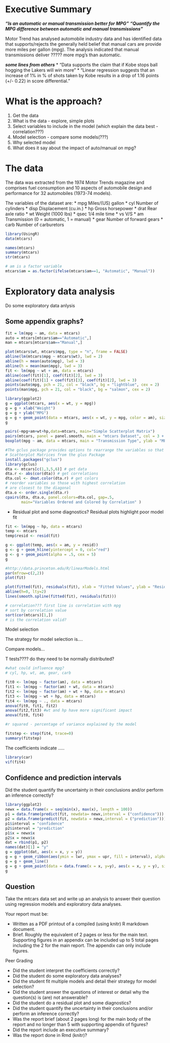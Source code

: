 # Executive Summary

***"Is an automatic or manual transmission better for MPG"***
***"Quantify the MPG difference between automatic and manual transmissions"***

Motor Trend has analysed automobile industry data and has identified data that supports/rejects the generally held belief that manual cars are provide more miles per gallon (mpg).  The analysis indicated that manual transmissions deliver ????? more mpg's than automatic.

***some lines from others***
*	"Data supports the claim that if Kobe stops ball hogging the Lakers will win more"
*	"Linear regression suggests that an increase of 1% in % of shots taken by Kobe results in a drop of 1.16 points (+/- 0.22) in score differential."

# What is the approach?
1. Get the data
2. What is the data - explore, simple plots
3. Select variables to include in the model (which explain the data best - correlation???)
4. Model selection - compare some models(???)
5. Why selected model
6. What does it say about the impact of auto/manual on mpg?

# The data

The data was extracted from the 1974 Motor Trends magazine and comprises fuel consumption and 10 aspects of automobile design and performance for 32 automobiles (1973-74 models).

The variables of the dataset are:
* mpg   Miles/(US) gallon
* cyl	Number of cylinders
* disp	Displacement (cu.in.)
* hp	Gross horsepower
* drat	Rear axle ratio
* wt	Weight (1000 lbs)
* qsec	1/4 mile time
* vs	V/S
* am	Transmission (0 = automatic, 1 = manual)
* gear	Number of forward gears
* carb	Number of carburetors

```r
library(UsingR)
data(mtcars)
```

```r
names(mtcars)
summary(mtcars)
str(mtcars)

# am is a factor variable
mtcars$am = as.factor(ifelse(mtcars$am==1, "Automatic", "Manual"))
```

# Exploratory data analysis

Do some exploratory data anlysis

## Some appendix graphs?

```r
fit = lm(mpg ~ am, data = mtcars)
auto = mtcars[mtcars$am=="Automatic",]
man = mtcars[mtcars$am=="Manual",]

plot(mtcars$wt, mtcars$mpg, type = "n", frame = FALSE)
abline(lm(mtcars$mpg ~ mtcars$wt), lwd = 2)
abline(h = mean(auto$mpg), lwd = 3)
abline(h = mean(man$mpg), lwd = 3)
fit <- lm(mpg ~ wt + am, data = mtcars)
abline(coef(fit)[1], coef(fit)[2], lwd = 3)
abline(coef(fit)[1] + coef(fit)[3], coef(fit)[2], lwd = 3)
points(auto$mpg, pch = 21, col = "black", bg = "lightblue", cex = 2)
points(man$mpg, pch = 21, col = "black", bg = "salmon", cex = 2)

library(ggplot2)
g = ggplot(mtcars, aes(x = wt, y = mpg))
g = g + xlab("Weight")
g = g + ylab("MPG")
g = g + geom_point(data = mtcars, aes(x = wt, y = mpg, color = am), size = 4)
g

pairs(~mpg+am+wt+hp,data=mtcars, main="Simple Scatterplot Matrix")
pairs(mtcars, panel = panel.smooth, main = "mtcars Dataset", col = 3 + (mtcars$am == "Automatic"))
boxplot(mpg ~ am, data = mtcars, main = "Transmission Type", ylab = "MPG")

#The gclus package provides options to rearrange the variables so that those with higher correlations are closer to the principal diagonal. It can also color code the cells to reflect the size of the correlations.
# Scatterplot Matrices from the glus Package
install.packages("gclus")
library(gclus)
dta <- mtcars[c(1,3,5,6)] # get data
dta.r <- abs(cor(dta)) # get correlations
dta.col <- dmat.color(dta.r) # get colors
# reorder variables so those with highest correlation
# are closest to the diagonal
dta.o <- order.single(dta.r)
cpairs(dta, dta.o, panel.colors=dta.col, gap=.5,       
       main="Variables Ordered and Colored by Correlation" )
```

* Residual plot and some diagnostics?
Residual plots highlight poor model fit

```r
fit <- lm(mpg ~ hp, data = mtcars)
temp <- mtcars
temp$resid <- resid(fit)

g <- ggplot(temp, aes(x = am, y = resid))
g <- g + geom_hline(yintercept = 0, col="red")
g <- g + geom_point(alpha = .5, cex = 5)
g

#http://data.princeton.edu/R/linearModels.html
par(mfrow=c(2,2))
plot(fit)

plot(fitted(fit), residuals(fit), xlab = "Fitted Values", ylab = "Residuals")
abline(h=0, lty=2)
lines(smooth.spline(fitted(fit), residuals(fit)))

# correlation??? first line is correlation with mpg
# sort by correlation value
sort(cor(mtcars)[1,])
# is the correlation valid?
```

Model selection

The strategy for model selection is....

Compare models...

T tests???? do they need to be normally distributed?

```r
#what could influence mpg?
# cyl, hp, wt, am, gear, carb

fit0 <- lm(mpg ~ factor(am), data = mtcars)
fit1 <- lm(mpg ~ factor(am) + wt, data = mtcars)
fit2 <- lm(mpg ~ factor(am) + wt + hp, data = mtcars)
fit3 <- lm(mpg ~ wt + hp, data = mtcars)
fit4 <- lm(mpg ~ ., data = mtcars)
anova(fit0, fit1, fit2)
anova(fit2,fit3) #wt and hp have more significant impact
anova(fit0, fit4)

#r squared - percentage of variance explained by the model

fitstep <- step(fit4, trace=0)
summary(fitstep)
```

The coefficients indicate .....

```r
library(car)
vif(fit4)
```

## Confidence and prediction intervals
Did the student quantify the uncertainty in their conclusions and/or perform an inference correctly?

```r
library(ggplot2)
newx = data.frame(x = seq(min(x), max(x), length = 100))
p1 = data.frame(predict(fit, newdata= newx,interval = ("confidence")))
p2 = data.frame(predict(fit, newdata = newx,interval = ("prediction")))
p1$interval = "confidence"
p2$interval = "prediction"
p1$x = newx$x
p2$x = newx$x
dat = rbind(p1, p2)
names(dat)[1] = "y"
g = ggplot(dat, aes(x = x, y = y))
g = g + geom_ribbon(aes(ymin = lwr, ymax = upr, fill = interval), alpha = 0.2)
g = g + geom_line()
g = g + geom_point(data = data.frame(x = x, y=y), aes(x = x, y = y), size = 4)
g
```


## Question

Take the mtcars data set and write up an analysis to answer their question using regression models and exploratory data analyses.

Your report must be:

* Written as a PDF printout of a compiled (using knitr) R markdown document.
* Brief. Roughly the equivalent of 2 pages or less for the main text. Supporting figures in an appendix can be included up to 5 total pages including the 2 for the main report. The appendix can only include figures.

Peer Grading

* Did the student interpret the coefficients correctly?
* Did the student do some exploratory data analyses?
* Did the student fit multiple models and detail their strategy for model selection?
* Did the student answer the questions of interest or detail why the question(s) is (are) not answerable?
* Did the student do a residual plot and some diagnostics?
* Did the student quantify the uncertainty in their conclusions and/or perform an inference correctly?
* Was the report brief (about 2 pages long) for the main body of the report and no longer than 5 with supporting appendix of figures?
* Did the report include an executive summary?
* Was the report done in Rmd (knitr)?
